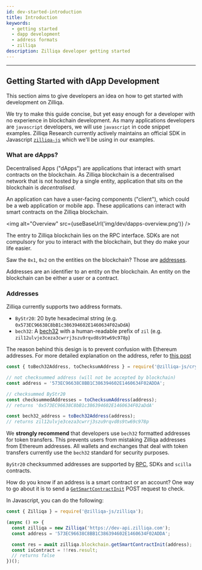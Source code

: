 ```yaml
---
id: dev-started-introduction
title: Introduction
keywords:
  - getting started
  - dapp development
  - address formats
  - zilliqa
description: Zilliqa developer getting started
---
```


---


## Getting Started with dApp Development

This section aims to give developers an idea on how to get started with development on Zilliqa.

We try to make this guide concise, but yet easy enough for a developer with no experience in blockchain development. As many applications developers are `javascript` developers, we will use `javascript` in code snippet examples. Zilliqa Research currently actively maintains an official SDK in Javascript [`zilliqa-js`](https://github.com/Zilliqa/Zilliqa-JavaScript-Library) which we'll be using in our examples.

### What are dApps?

Decentralised Apps ("dApps") are applications that interact with smart contracts on the blockchain. As Zilliqa blockchain is a decentralised network that is not hosted by a single entity, application that sits on the blockchain is _decentralised_.

An application can have a user-facing components ("client"), which could be a web application or mobile app. These applications can interact with smart contracts on the Zilliqa blockchain.

<img alt="Overview" src={useBaseUrl('img/dev/dapps-overview.png')} />

The entry to Zilliqa blockchain lies on the RPC interface. SDKs are not compulsory for you to interact with the blockchain, but they do make your life easier.

Saw the `0x1`, `0x2` on the entities on the blockchain? Those are [addresses](#addresses).

Addresses are an identifier to an entity on the blockchain. An entity on the blockchain can be either a user or a contract.

### Addresses

Zilliqa currently supports two address formats.

- `ByStr20`: 20 byte hexadecimal string (e.g. `0x573EC96638C8bB1c386394602E1460634F02aDdA`)
- `bech32`: A [bech32](https://github.com/Zilliqa/ZIP/blob/master/zips/zip-1.md) with a human-readable prefix of `zil` (e.g. `zil12ulvje3ceza3cwrrj3szu9rqvd8s9tw69c978p`)

The reason behind this design is to prevent confusion with Ethereum addresses. For more detailed explanation on the address, refer to [this post](https://blog.zilliqa.com/zilliqa-migrates-to-new-address-format-bf1fa6d7e41d)

```javascript
const { toBech32Address, toChecksumAddress } = require('@zilliqa-js/crypto');

// not checksummed address (will not be accepted by blockchain)
const address = '573EC96638C8BB1C386394602E1460634F02ADDA';

// checksummed ByStr20
const checksummedAddresses = toChecksumAddress(address);
// returns '0x573EC96638C8bB1c386394602E1460634F02aDdA'

const bech32_address = toBech32Address(address);
// returns zil12ulvje3ceza3cwrrj3szu9rqvd8s9tw69c978p
```

We **strongly recommend** that developers use `bech32` formatted addresses for token transfers. This prevents users from mistaking Zilliqa addresses from Ethereum addresses. All wallets and exchanges that deal with token transfers currently use the `bech32` standard for security purposes.

`ByStr20` checksummed addresses are supported by [RPC](https://apidocs.zilliqa.com), SDKs and `scilla` contracts.

How do you know if an address is a smart contract or an account? One way to go about it is to send a [`GetSmartContractInit`](https://apidocs.zilliqa.com/#getsmartcontractcode) POST request to check.

In Javascript, you can do the following:

```javascript
const { Zilliqa } = require('@zilliqa-js/zilliqa');

(async () => {
  const zilliqa = new Zilliqa('https://dev-api.zilliqa.com');
  const address = '573EC96638C8BB1C386394602E1460634F02ADDA';

  const res = await zilliqa.blockchain.getSmartContractInit(address);
  const isContract = !!res.result;
  // returns false
})();
```

